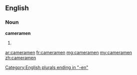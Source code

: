 ==English==

===Noun===
'''cameramen'''

# {{plural of|[[cameraman]]}}

[[Category:English plurals ending in "-en"]]

[[ar:cameramen]]
[[fr:cameramen]]
[[mg:cameramen]]
[[my:cameramen]]
[[zh:cameramen]]